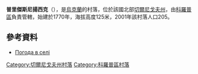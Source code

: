 {{coord|51|37|13|N|32|59|46|E|scale:100000|display=title}}

'''普里傑斯尼揚西克'''（{{lang-uk|Придеснянське}}），是[[烏克蘭|烏克蘭]]的村落，位於該國北部[[切爾尼戈夫州|切爾尼戈夫州]]，由[[科羅普區|科羅普區]]負責管轄，始建於1770年，海拔高度125米，2001年該村落人口205。

==參考資料==
*[http://weather.in.ua/ua/chernigovskaja/21569 Погода в селі ] {{Wayback|url=http://weather.in.ua/ua/chernigovskaja/21569 |date=20111220095419 }}

[[Category:切爾尼戈夫州村落|Category:切爾尼戈夫州村落]]
[[Category:科羅普區村落|Category:科羅普區村落]]


{{Chernihiv-geo-stub}}